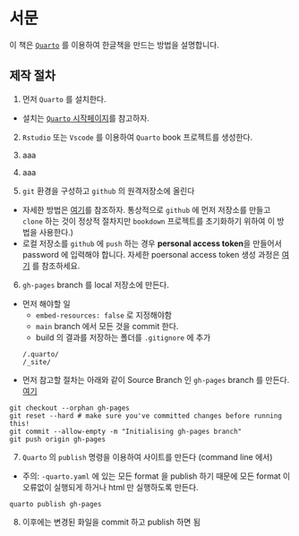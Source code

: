 # 서문 {.unnumbered}

이 책은 [`Quarto`](https://quarto.org/) 를 이용하여 한글책을 만드는 방법을 설명합니다.


##  제작 절차 {.unnumbered}

1. 먼저 `Quarto` 를 설치한다. 
  - 설치는 [`Quarto` 시작페이지](https://quarto.org/docs/get-started/)를 참고하자.

2. `Rstudio` 또는 `Vscode` 를 이용하여 `Quarto` book 프로젝트를 생성한다. 

3. aaa

4. aaa


5. `git` 환경을 구성하고 `github` 의 원격저장소에 올린다 

  - 자세한 방법은 [여기](https://docs.github.com/ko/migrations/importing-source-code/using-the-command-line-to-import-source-code/adding-locally-hosted-code-to-github)를 참조하자. 통상적으로 `github` 에 먼저 저장소를 만들고 `clone` 하는 것이 정상적 절차지만 `bookdown` 프로젝트를 초기화하기 위하여 이 방법을 사용한다.)
  - 로컬 저장소를 `github` 에 `push` 하는 경우 **personal access token**을 만들어서 password 에 입력해야 합니다. 자세한 poersonal access token 생성 과정은 [여기](https://docs.github.com/en/authentication/keeping-your-account-and-data-secure/managing-your-personal-access-tokens) 를 참조하세요.
  

6.  `gh-pages` branch 를 local 저장소에 만든다. 

  - 먼저 해야할 일 
    + `embed-resources: false` 로 지정해야함 
    + `main` branch 에서 모든 것을 commit 한다.
    + build 의 결과를 저장하는 폴더를 `.gitignore` 에 추가 
```
/.quarto/
/_site/
```
  - 먼저 참고할 절차는 아래와 같이 Source Branch 인 `gh-pages` branch 를 만든다.  [여기](https://quarto.org/docs/publishing/github-pages.html#publish-command)
```
git checkout --orphan gh-pages
git reset --hard # make sure you've committed changes before running this!
git commit --allow-empty -m "Initialising gh-pages branch"
git push origin gh-pages
```

7. `Quarto` 의 `publish` 명령을 이용하여 사이트를 만든다 (command line 에서)
  
 - 주의: `-quarto.yaml` 에 있는 모든 format 을 publish 하기 때문에 모든 format 이 오류없이 실행되게 하거나 html 만 실행하도록 만든다. 
```
quarto publish gh-pages
```
  
8. 이후에는 변경된 화일을 commit 하고 publish 하면 됨 